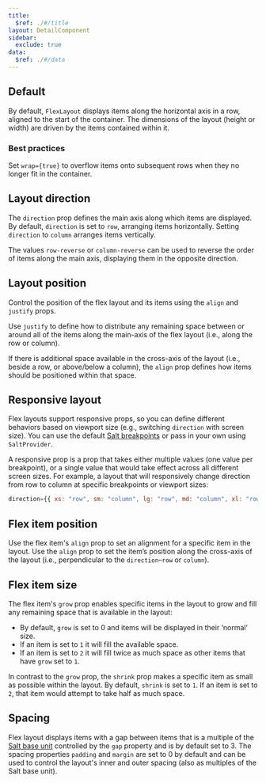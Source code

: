 ```yaml
---
title:
  $ref: ./#/title
layout: DetailComponent
sidebar:
  exclude: true
data:
  $ref: ./#/data
---
```


## Default

By default, `FlexLayout` displays items along the horizontal axis in a row, aligned to the start of the container. The dimensions of the layout (height or width) are driven by the items contained within it.

### Best practices

Set `wrap={true}` to overflow items onto subsequent rows when they no longer fit in the container.

<LivePreview componentName="flex-layout" exampleName="Default" />

## Layout direction

The `direction` prop defines the main axis along which items are displayed. By default, `direction` is set to `row`, arranging items horizontally. Setting `direction` to `column` arranges items vertically.

The values `row-reverse` or `column-reverse` can be used to reverse the order of items along the main axis, displaying them in the opposite direction.

<LivePreview componentName="flex-layout" exampleName="LayoutDirection" />

## Layout position

Control the position of the flex layout and its items using the `align` and `justify` props.

Use `justify` to define how to distribute any remaining space between or around all of the items along the main-axis of the flex layout (i.e., along the row or column).

If there is additional space available in the cross-axis of the layout (i.e., beside a row, or above/below a column), the `align` prop defines how items should be positioned within that space.

<LivePreview componentName="flex-layout" exampleName="LayoutPosition" />

## Responsive layout

Flex layouts support responsive props, so you can define different behaviors based on viewport size (e.g., switching `direction` with screen size). You can use the default [Salt breakpoints](/salt/foundations/responsiveness/breakpoints) or pass in your own using `SaltProvider`.

A responsive prop is a prop that takes either multiple values (one value per breakpoint), or a single value that would take effect across all different screen sizes. For example, a layout that will responsively change direction from row to column at specific breakpoints or viewport sizes:

```js
direction={{ xs: "row", sm: "column", lg: "row", md: "column", xl: "row" }}
```

<LivePreview componentName="flex-layout" exampleName="ResponsiveLayout" />

## Flex item position

Use the flex item's `align` prop to set an alignment for a specific item in the layout. Use the `align` prop to set the item’s position along the cross-axis of the layout (i.e., perpendicular to the `direction`–`row` or `column`).

<LivePreview componentName="flex-layout" exampleName="FlexItemPosition" />

## Flex item size

The flex item's `grow` prop enables specific items in the layout to grow and fill any remaining space that is available in the layout:

- By default, `grow` is set to 0 and items will be displayed in their ‘normal’ size.
- If an item is set to `1` it will fill the available space.
- If an item is set to `2` it will fill twice as much space as other items that have `grow` set to `1`.

In contrast to the `grow` prop, the `shrink` prop makes a specific item as small as possible within the layout. By default, `shrink` is set to `1`. If an item is set to `2`, that item would attempt to take half as much space.

<LivePreview componentName="flex-layout" exampleName="FlexItemSize" />

## Spacing

Flex layout displays items with a gap between items that is a multiple of the [Salt base unit](/salt/foundations/spacing) controlled by the `gap` property and is by default set to 3.
The spacing properties `padding` and `margin` are set to 0 by default and can be used to control the layout's inner and outer spacing (also as multiples of the Salt base unit).

<LivePreview componentName="flex-layout" exampleName="Spacing" />
